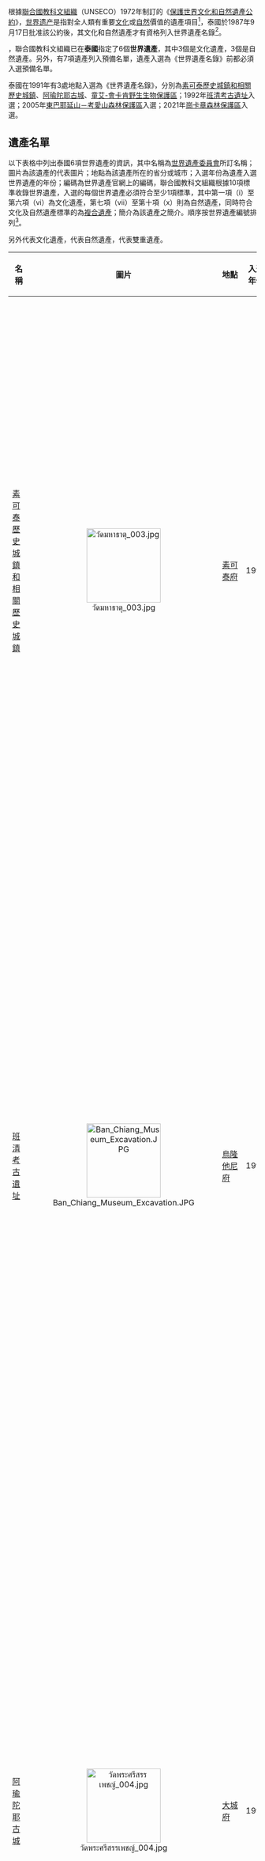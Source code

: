 {{noteTA
|G1=單位
|G2=地名
|1=zh-hans:豹猫;zh-tw:石虎;zh-hk:豹貓;
}}

{{location map+ | Thailand |caption=<center>'''泰國世界遺產的所在的地理位置'''<br/>（圖例：[[File:Red_pog.svg|8px]]文化遺產 [[File:Blue_pog.svg|8px]]自然遺產）</center> | width=300 | places=
{{location map~ | Thailand | lat=17 | long=99.8  | label= [[素可泰歷史城鎮和相關歷史城鎮|素可泰歷史城鎮和相關歷史城鎮]] | position=top | mark=red pog.svg | marksize=8}}
{{location map~ | Thailand | lat=17.4 | long=103.2 | label= [[班清|班清考古遺址]] | position=right | mark=red pog.svg | marksize=8}}
{{location map~ | Thailand | lat=14.3 | long=100.6 | label= [[阿瑜陀耶古城|阿瑜陀耶古城]] | position=bottom | mark=red pog.svg | marksize=8}}
{{location map~ | Thailand | lat=15.3 | long=98.9  | label= [[童艾-會卡肯野生生物保護區|童艾-會卡肯野生生物保護區]] | position=right | mark=blue pog.svg | marksize=8}}
{{location map~ | Thailand | lat=14.3 | long=102.1   | label= [[東巴耶延山－考愛山森林保護區|東巴耶延山－考愛山森林保護區]] | position=right | mark=blue pog.svg | marksize=8}}
{{location map~ | Thailand | lat=12.9 | long=99.4  | label= [[岗卡章国家公园|崗卡章森林保護區]] | position=bottom | mark=blue pog.svg | marksize=8}}
}}

根據[[联合国教育、科学及文化组织|聯合國教科文組織]]（UNSECO）1972年制訂的《[[世界遗产#保护世界文化和自然遗产公约|保護世界文化和自然遺產公約]]》，[[世界遗产|世界遗产]]是指對全人類有重要[[文化遗产|文化]]或[[自然遗产|自然]]價值的遺產項目<ref name="UNESCO_151025"/>，泰國於1987年9月17日批准該公約後，其文化和自然遺產才有資格列入世界遺產名錄<ref name="UNESCO_th"/>。

{{As of|2021}}，聯合國教科文組織已在'''泰國'''指定了6個'''世界遺產'''，其中3個是文化遺產，3個是自然遺產。另外，有7項遺產列入預備名單，遺產入選為《世界遺產名錄》前都必須入選預備名單。

泰國在1991年有3處地點入選為《世界遺產名錄》，分別為[[素可泰歷史城鎮和相關歷史城鎮|素可泰歷史城鎮和相關歷史城鎮]]、[[阿瑜陀耶古城|阿瑜陀耶古城]]、[[童艾-會卡肯野生生物保護區|童艾-會卡肯野生生物保護區]]；1992年[[班清|班清考古遺址]]入選；2005年[[東巴耶延山－考愛山森林保護區|東巴耶延山－考愛山森林保護區]]入選；2021年[[岗卡章国家公园|崗卡章森林保護區]]入選。

== 遺產名單 ==
以下表格中列出泰國6項世界遺產的資訊，其中名稱為[[世界遺產委員會|世界遺產委員會]]所訂名稱；圖片為該遺產的代表圖片；地點為該遺產所在的省分或城市；入選年份為遺產入選世界遺產的年份；編碼為世界遺產官網上的編碼，聯合國教科文組織根據10項標準收錄世界遺產，入選的每個世界遺產必須符合至少1項標準，其中第一項（i）至第六項（vi）為文化遺產，第七項（vii）至第十項（x）則為自然遺產，同時符合文化及自然遺產標準的為[[文化和自然双重遗产|複合遺產]]；簡介為該遺產之簡介。順序按世界遺產編號排列<ref name="UNESCO_criteria"/>。

另外{{fontcolor|white|#AB2150|文}}代表文化遺產，{{fontcolor|white|#58653C|自}}代表自然遺產，{{fontcolor|white|#58653C|自}}{{fontcolor|white|#AB2150|文}}代表雙重遺產。

{{clear}}
{|class="wikitable sortable plainrowheaders" 
|-
! style="width:180px;" scope="col"| 名稱
! class="unsortable"  style="width:150px;" scope="col"| 圖片
! style="width:100px;" scope="col"| 地點
! style="width:50px;" scope="col"| 入選年份
! style="width:80px;" scope="col" data-sort-type="number"| {{Abbr|編碼與入選標準|聯合國教科文組織世界遺產編碼和對應入選標準}}
! scope="col" class="unsortable" | 簡介
|-
! scope="row"| [[素可泰歷史城鎮和相關歷史城鎮|素可泰歷史城鎮和相關歷史城鎮]]
| align=center| [[File:วัดมหาธาตุ_003.jpg|150px]] 
| [[素可泰府|素可泰府]]
| align=center| 1991
| 574<br/>{{fontcolor|white|#AB2150|文}} (i), (iii)
| [[素可泰王国|素可泰王国]]（1238－1438）為泰國歷史上的首個有史料可以查證的王國，素可泰歷史城鎮和相關歷史城鎮包含三個素可泰王國時期的歷史遺跡公園，分別為{{le|素可泰歷史公園|Sukhothai Historical Park|素可泰}}，面積為7,000公頃；[[西薩查那萊歷史公園|西薩查那萊]]，面積為4,514公頃；{{le|甘烹碧歷史公園|Kamphaeng Phet Historical Park|甘烹碧}}，面積為338公頃。三個遺址內有許多精美的建築，建築風格稱為素可泰風格。<ref name="UNESCO_574"/>
|-
! scope="row"| [[班清考古遺址|班清考古遺址]]
| align=center| [[File:Ban_Chiang_Museum_Excavation.JPG|150px]] 
| [[烏隆府|烏隆他尼府]]
| align=center| 1992
| 575<br/>{{fontcolor|white|#AB2150|文}} (iii)
| 班清考古遺址位於泰國東北部的[[烏隆府|烏隆他尼府]]，於1966年發現，該遺址長1,350公尺，寬500公尺，面積為67.36公頃。依據[[放射性碳定年法|放射性碳定年法]]可追溯最早年代為西元前1495年，出土的古物年代在西元1495年至西元前900年之間，可證明人類在此從事農業耕種、飼養家畜、製作陶器與青銅器。班清考古遺址為東南亞地區重要的史前時代遺址之一。<ref name="UNESCO_575"/>
|-
! scope="row"| [[阿瑜陀耶古城|阿瑜陀耶古城]]
| align=center| [[File:วัดพระศรีสรรเพชญ์_004.jpg|150px]] 
| [[大城府|大城府]]
| align=center| 1991
| 576<br/>{{fontcolor|white|#AB2150|文}} (iii)
| 阿瑜陀耶城建於1350年，為[[阿瑜陀耶王国|阿瑜陀耶王国]]的都城。1765年[[缅甸|缅甸]][[贡榜王朝|贡榜王朝]][[暹緬戰爭_(1765年–1767年)|進攻阿瑜陀耶王國]]，在圍困阿瑜陀耶城14個月後，於1767年4月7日攻陷阿瑜陀耶城，阿瑜陀耶王國滅亡。阿瑜陀耶城被大肆破壞，後人放棄該城，在其東方不遠處建立新城，即今日之阿瑜陀耶（[[大城_(泰國)|大城]]）。阿瑜陀耶古城保護面積為289公頃，包含著名的[[瑪哈泰寺|瑪哈泰寺]]、[[帕喜善佩寺|帕喜善佩寺]]等。<ref name="UNESCO_576"/>
|-
! scope="row"| [[東巴耶延山－考愛山森林保護區|東巴耶延山－考愛山森林保護區]]
| align=center| [[File:KHAOYAI.JPG|150px]] 
| [[那空叻差是瑪府|呵叻府]]、[[沙拉武里府|沙拉武里府]]、[[巴真府|巴真府]]、[[那空那育府|那空那育府]]、[[沙繳府|沙繳府]]、[[武里南府|武里南府]]
| align=center| 2005
| 590rev<br/>{{fontcolor|white|#58653C|自}} (x)
| 東巴耶延山－考愛山森林保護區為一組森林保護區的集合，包含[[考艾国家公园|考艾国家公园]]、[[他蘭國家公園|他蘭國家公園]]、[[龐斯達國家公園|龐斯達國家公園]]、[[達帕雅國家公園|達帕雅國家公園]]，以及[[東艾野生生物保護區|東艾野生生物保護區]]等五處[[國家公園|國家公園]]及保護區。東巴耶延山－考愛山森林保護區內的海拔由100至1,351公尺之間，地形崎嶇，保護區包含豐富而重要的熱帶森林生態系統，提供在此地的生物一處適宜的棲息場所。<ref name="UNESCO_590"/>
|-
! scope="row"| [[童艾-會卡肯野生生物保護區|童艾-會卡肯野生生物保護區]]
| align=center| [[File:Thung_Yai_Ramit-River.JPG|150px]] 
| [[烏泰他尼府|烏泰他尼府]]、[[達府|達府]]、[[北碧府|北碧府]]
| align=center| 1991
| 591<br/>{{fontcolor|white|#58653C|自}} (vii), (ix), (x)
| 童艾-會卡肯野生生物保護區在泰國與緬甸邊境附近，保護區面積為6,222平方公里，為泰國最大的野生生物保護區，亦為東南亞最大的野生生物保護區。童艾-會卡肯野生生物保護區包含兩個相連的野生生物保護區，西邊為[[童·艾·納雷松野生生物保護區|童·艾·納雷松野生生物保護區]]，東邊為[[會卡肯野生生物保護區|會卡肯野生生物保護區]]，保護區內有多樣的生物，提供生物重要的生活場所，此保護區在泰國並非為熱門的旅遊景點，因此遊客人數並不多。<ref name="UNESCO_591"/>
|-
! scope="row"| [[岗卡章国家公园|崗卡章森林保護區]]
| align=center| [[File:Kaeng_Krachan.jpg|150px]] 
| [[碧武里府|碧武里府]]、[[巴蜀府|巴蜀府]]
| align=center| 2021
| 1461<br/>{{fontcolor|white|#58653C|自}} (x)
| [[岗卡章国家公园|崗卡章森林保護區]]位於泰國[[碧武里府|碧武里府]]與[[巴蜀府|巴蜀府]]境內，面積為4,822平方公里，保護區內地形崎嶇不平，海拔介於100公尺至1,500公尺之間，具有豐富的[[生物多樣性|生物多樣性]]。據報導，這裡發現了許多地方性和全球性瀕危植物物種，與2個重點鳥區重疊，以鳥類物種多樣性聞名，其中包括 8個全球瀕危鳥類物種。該遺產地是極度瀕危的暹羅鱷、瀕危的亞洲野犬、爪哇牛、亞洲象、緬甸陸龜和靴腳陸龜的家園，這裡還生活著幾種易危鳥類和哺乳動物。值得關注的是，這裡也是8種貓科動物的棲息地：瀕臨滅絕的孟加拉虎和漁貓、近危的豹和亞洲金貓、易危的雲豹和紋貓，以及叢林貓和豹貓。<ref name="UNESCO_1461"/>
|}

== 預備名單 ==
除已入選名錄的遺產外，接受《保護世界文化和自然遺產公約》的成員國還可以把遺產項目列入預備名單，任何遺產在提名《世界遺產名錄》前都必須經過入選預備名單的過程，方可列入《世界遺產名錄》<ref name="UNESCO_151025_2"/>。{{As of|2021}}，泰國之預備名單內一共有7項遺產，順序按世界遺產編號排列<ref name="UNESCO_tentativelists"/>。

{|class="wikitable sortable plainrowheaders" 
|-
! style="width:180px;" scope="col"| 名稱
! class="unsortable"  style="width:150px;" scope="col"| 圖片
! style="width:100px;" scope="col"| 地點
! style="width:50px;" scope="col"| 入選年份
! style="width:80px;" scope="col" data-sort-type="number"| {{Abbr|編碼與入選標準|聯合國教科文組織世界遺產編碼和對應入選標準}}
! scope="col" class="unsortable" | 簡介
|-
! scope="row"| [[朴菩蝙蝠歷史公園|朴菩蝙蝠歷史公園]]
| align=center| [[File:Rock_formation_in_Phu_Phra_Bat.jpg|150px]] 
| [[烏隆府|烏隆他尼府]]
| align=center| 2004
| 1920<br/>{{fontcolor|white|#AB2150|文}} (ii), (iii), (iv), (vi)
| [[朴菩蝙蝠歷史公園|朴菩蝙蝠歷史公園]]位於泰國西北部的[[烏隆府|烏隆他尼府]]，公園內有許多形狀奇特的岩石，在岩石上與岩石間共有68處不同時期的歷史遺跡，有畫在岩石上的[[史前時代|史前時代]][[石洞壁画|岩畫]]、[[陀羅缽地|陀羅缽地]]時期（[[6世紀|6世紀]]－[[11世紀|11世紀]]）的神廟、[[老挝|老挝]]式的[[窣堵坡|窣堵坡]]建築等。<ref name="UNESCO_t1920"/>
|-
! scope="row"| [[瑪哈泰寺_(洛坤府)|瑪哈泰寺（洛坤府）]]
| align=center| [[File:วัดพระมหาธาตุวรมหาวิหาร.jpg|150px]] 
| [[那空是貪瑪叻府|洛坤府]]
| align=center| 2012
| 5752<br/>{{fontcolor|white|#AB2150|文}} (i), (ii), (vi)
| 位於[[那空是貪瑪叻府|洛坤府]]的瑪哈泰寺為泰國眾多名為「[[瑪哈泰寺|瑪哈泰寺]]」的其中一座，建於[[13世紀|13世紀]]初期，為洛坤的主要寺廟，面積{{convert|5.14|ha}}，據稱內有[[释迦牟尼|佛陀]]的[[舍利|舍利]]而成為宗教聖地。<ref name="UNESCO_t5752"/>
|-
! scope="row"| [[蘭納|蘭納王國]]都城[[清邁|清邁]]的紀念碑、遺址與文化景觀
| align=center| [[File:Phra-Singh_Temple_Chiang_Mai..jpg|150px]] 
| [[清邁府|清邁府]]
| align=center| 2015
| 6003<br/>{{fontcolor|white|#AB2150|文}} (i), (ii), (iii), (vi)
| 蘭納為[[13世紀|13世紀]]至[[18世紀|18世紀]]控制泰國北部地區的王國，[[清邁|清邁]]為蘭納王國的都城，有大量當時遺留下來的歷史遺跡。泰國政府將眾多遺跡匯集成6大類，以「蘭納王國都城清邁的紀念碑、遺址與文化景觀」名稱列入世界遺產預備名單。<ref name="UNESCO_t6003"/>
|-
! scope="row"| [[帕塔帕儂寺|帕塔帕儂寺歷史建築與相關地標]]
| align=center| [[File:Phrathat_Phanom_12-2008_,_พระธาตุพนม_อ.ธาตพนม_จ.นครพนม_-_panoramio.jpg|150px]] 
| [[那空拍儂府|那空拍儂府]]
| align=center| 2017
| 6183<br/>{{fontcolor|white|#AB2150|文}} (i), (ii), (vi)
| 帕塔帕儂寺位於泰國東北方[[那空拍儂府|那空拍儂府]]的{{le|塔帕農縣|That Phanom District}}，在泰國與[[老挝|老挝]]自然[[边界|边界]][[湄公河|湄公河]]的西側約500公尺處，寺內最古老的建築殘骸，年代經過科學檢測為西元7－8年，主佛塔建於[[10世紀|10世紀]]，於[[17世紀|17世紀]]重建。帕塔帕儂寺以供奉[[释迦牟尼|佛陀]]的胸骨[[舍利|舍利]]聞名，為當地之佛教聖地。<ref name="UNESCO_t6183"/>
|-
! scope="row"| [[帕儂藍歷史公園|帕儂藍]]、[[孟潭寺|孟潭]]、普萊巴特歷史保護區
| align=center| [[File:ปราสาทรเขาพนมรุ้งIDSC_0827.jpg|150px]] 
| [[武里南府|武里南府]]
| align=center| 2019
| 6401<br/>{{fontcolor|white|#AB2150|文}} (iii), (iv), (vi)
| 帕儂藍歷史公園位於泰國與[[柬埔寨|柬埔寨]]交界的[[武里南府|武里南府]]，為泰國境內規模最大的[[高棉帝国|高棉帝国]]時期[[印度教|印度教]]遺跡，主祀[[湿婆|湿婆]]。帕儂藍歷史公園位於一座[[死火山|死火山]]之上，建於10－13世紀，風格與[[吴哥窟|吴哥窟]]類似。[[孟潭寺|孟潭寺歷史公園]]位於帕儂藍東南方約8公里的平原上，建於10世紀至12世紀之間，亦為主祀濕婆的印度教寺廟。普萊巴特（Plai Bat）歷史保護區位於孟潭西南方約2公里的死火山上，經由[[光学雷达|光学雷达]]掃描發現該遺跡的建築型態與孟潭類似，但此處尚未進行有系統的考古研究，目前所知有限。<ref name="UNESCO_t6401"/>
|-
! scope="row"| [[詩貼歷史公園|詩貼古鎮]]
| align=center| [[File:Prang_Si_Thep_-_Si_Thep.jpg|150px]] 
| [[碧差汶府|碧差汶府]]
| align=center| 2019
| 6402<br/>{{fontcolor|white|#AB2150|文}} (ii), (iii)
| 詩貼古鎮位於[[碧差汶府|碧差汶府]]，為泰國在[[陀羅缽地|陀羅缽地]]時期（6－11世紀）主要的遺跡之一，詩貼古鎮有兩道城牆，第一道城牆內為外城，面積2.83平方公里；第二道城牆內為內城，面積1.87平方公里，內外城合計面積為4.7平方公里，遺址包括住房、作坊、祭祀或墓葬的區域。詩貼在當時為地區貿易與信仰中心，在13世紀以後，新興的城鎮羅渦（Lavo，今[[華富里|華富里]]）與{{le|披邁|Phimai}}興起，詩貼的地位逐漸沒落。<ref name="UNESCO_t6402"/>
|-
! scope="row"| 安達曼海自然保護區
| align=center| [[File:โขดหินริมหาดอุทยานแห่งชาติแหลมสน.JPG|150px]]
| [[拉廊府|拉廊府]]、[[攀牙府|攀牙府]]、[[普吉府|普吉府]]
| align=center| 2021
| 6573<br/>{{fontcolor|white|#58653C|自}} (vii), (ix), (x)
| 安達曼海自然保護區包含6處國家公園與保護區。這些生態區展示安達曼海多樣化的生物地理學地質、動物和花卉特徵<ref name="UNESCO_t6573"/>
|}

== 參見 ==
{{Portal box|世界遺產|泰國}}
* [[世界遗产|世界遗产]]
* [[各國世界遺產數列表|各國世界遺產數列表]]
* [[亚洲和太平洋地区世界遗产列表|亚洲和太平洋地区世界遗产列表]]

== 參考資料 ==
{{Reflist|30em|refs=

<ref name="UNESCO_1461">{{cite web | url=https://whc.unesco.org/en/list/1461 | title=Kaeng Krachan Forest Complex | publisher=聯合國教科文組織 | accessdate=2022-04-18 | language=en | archive-date=2020-07-21 | archive-url=https://web.archive.org/web/20200721131154/https://whc.unesco.org/en/list/1461 | dead-url=no }}</ref>

<ref name="UNESCO_151025">{{cite web | title=UNESCO World Heritage Centre – The World Heritage Convention | url=https://whc.unesco.org/en/convention/ | accessdate=2021-03-18 | date=2015-10-25 | publisher=UNESCO World Heritage Centre | archiveurl=https://web.archive.org/web/20160827065310/https://whc.unesco.org/en/convention/ | archivedate=2016-08-27 | dead-url=no }}</ref>

<ref name="UNESCO_151025_2">{{cite web | title=UNESCO World Heritage Centre – Tentative Lists | url=https://whc.unesco.org/en/tentativelists | accessdate=2021-03-18 | date=2015-10-25 | publisher=UNESCO World Heritage Centre | archiveurl=https://web.archive.org/web/20170720204834/https://whc.unesco.org/en/tentativelists/ | archivedate=2017-07-20 | dead-url=no }}</ref>

<ref name="UNESCO_574">{{cite web | url=http://whc.unesco.org/en/list/574/ | title=Historic Town of Sukhothai and Associated Historic Towns | publisher=聯合國教科文組織 | accessdate=2021-03-18 | language=en | archive-date=2021-03-08 | archive-url=https://web.archive.org/web/20210308020328/http://whc.unesco.org/en/list/574/ | dead-url=no }}</ref>

<ref name="UNESCO_575">{{cite web | url=http://whc.unesco.org/en/list/575/ | title=Ban Chiang Archaeological Site | publisher=聯合國教科文組織 | accessdate=2021-03-18 | language=en | archive-date=2021-02-27 | archive-url=https://web.archive.org/web/20210227023824/https://whc.unesco.org/en/list/575 | dead-url=no }}</ref>

<ref name="UNESCO_576">{{cite web | url=http://whc.unesco.org/en/list/576/ | title=Historic City of Ayutthaya | publisher=聯合國教科文組織 | accessdate=2021-03-18 | language=en | archive-date=2021-03-10 | archive-url=https://web.archive.org/web/20210310030155/https://whc.unesco.org/en/list/576/ | dead-url=no }}</ref>

<ref name="UNESCO_590">{{cite web | url=http://whc.unesco.org/en/list/590/ | title=Dong Phayayen-Khao Yai Forest Complex | publisher=聯合國教科文組織 | accessdate=2021-03-18 | language=en | archive-date=2021-01-13 | archive-url=https://web.archive.org/web/20210113072642/http://whc.unesco.org/en/list/590/ | dead-url=no }}</ref>

<ref name="UNESCO_591">{{cite web | url=http://whc.unesco.org/en/list/591/ | title=Thungyai-Huai Kha Khaeng Wildlife Sanctuaries | publisher=聯合國教科文組織 | accessdate=2021-03-18 | language=en | archive-date=2021-01-24 | archive-url=https://web.archive.org/web/20210124164903/https://whc.unesco.org/en/list/591 | dead-url=no }}</ref>

<ref name="UNESCO_criteria">{{cite web | title=UNESCO World Heritage Centre – The Criteria for Selection | url=https://whc.unesco.org/en/criteria/ | accessdate=2021-03-18 | publisher=UNESCO World Heritage Centre | archiveurl=https://web.archive.org/web/20160612152223/https://whc.unesco.org/en/criteria/ | archivedate=2016-06-12 | dead-url=no }}</ref>

<ref name="UNESCO_t1920">{{cite web | url=https://whc.unesco.org/en/tentativelists/1920/ | title=Phuphrabat Historical Park | publisher=聯合國教科文組織 | accessdate=2021-03-18 | language=en | archive-date=2020-09-24 | archive-url=https://web.archive.org/web/20200924154832/https://whc.unesco.org/en/tentativelists/1920/ | dead-url=no }}</ref>

<ref name="UNESCO_t5752">{{cite web | url=https://whc.unesco.org/en/tentativelists/5752/ | title=Wat Phra Mahathat Woramahawihan, Nakhon Si Thammarat | publisher=聯合國教科文組織 | accessdate=2021-03-18 | language=en | archive-date=2020-08-05 | archive-url=https://web.archive.org/web/20200805024707/http://whc.unesco.org/en/tentativelists/5752 | dead-url=no }}</ref>

<ref name="UNESCO_t6003">{{cite web | url=https://whc.unesco.org/en/tentativelists/6003/ | title=Monuments, Sites and Cultural Landscape of Chiang Mai, Capital of Lanna | publisher=聯合國教科文組織 | accessdate=2021-03-18 | language=en | archive-date=2020-12-01 | archive-url=https://web.archive.org/web/20201201013241/https://whc.unesco.org/en/tentativelists/6003/ | dead-url=no }}</ref>

<ref name="UNESCO_t6183">{{cite web | url=https://whc.unesco.org/en/tentativelists/6183/ | title=Phra That Phanom, its related historic buildings and associated landscape | publisher=聯合國教科文組織 | accessdate=2021-03-18 | language=en | archive-date=2020-12-02 | archive-url=https://web.archive.org/web/20201202230600/https://whc.unesco.org/en/tentativelists/6183/ | dead-url=no }}</ref>

<ref name="UNESCO_t6401">{{cite web | url=https://whc.unesco.org/en/tentativelists/6401/ | title=Ensemble of Phanom Rung, Muang Tam and Plai Bat Sanctuaries | publisher=聯合國教科文組織 | accessdate=2021-03-18 | language=en | archive-date=2020-09-26 | archive-url=https://web.archive.org/web/20200926053700/https://whc.unesco.org/en/tentativelists/6401/ | dead-url=no }}</ref>

<ref name="UNESCO_t6402">{{cite web | url=https://whc.unesco.org/en/tentativelists/6402/ | title=The Ancient Town of Si Thep | publisher=聯合國教科文組織 | accessdate=2021-03-18 | language=en | archive-date=2021-02-02 | archive-url=https://web.archive.org/web/20210202202619/https://whc.unesco.org/en/tentativelists/6402/ | dead-url=no }}</ref>

<ref name="UNESCO_t6573">{{cite web | url=https://whc.unesco.org/en/tentativelists/6573/ | title=The Andaman Sea Nature Reserves of Thailand | publisher=聯合國教科文組織 | accessdate=2022-04-18 | language=en | archive-date=2022-01-13 | archive-url=https://web.archive.org/web/20220113022724/https://whc.unesco.org/en/tentativelists/6573/ | dead-url=no }}</ref>

<ref name="UNESCO_tentativelists">{{cite web | url=https://whc.unesco.org/en/tentativelists/state=th | title=Tentative Lists | publisher=聯合國教科文組織 | accessdate=2021-03-18 | language=en | archive-date=2020-12-11 | archive-url=https://web.archive.org/web/20201211104310/http://whc.unesco.org/en/tentativelists/state=th | dead-url=no }}</ref>

<ref name="UNESCO_th">{{cite web | url=https://whc.unesco.org/en/statesparties/th | title=Thailand | publisher=聯合國教科文組織 | accessdate=2021-03-18 | language=en | archive-date=2021-03-09 | archive-url=https://web.archive.org/web/20210309195142/http://whc.unesco.org/en/statesparties/th | dead-url=no }}</ref>

}}

== 外部連結 ==

{{Commons category|World Heritage Sites in Thailand|泰國世界遺產}}
* {{en}}[http://whc.unesco.org/en/statesparties/th 世界遺產官方網站－泰國] {{Wayback|url=http://whc.unesco.org/en/statesparties/th |date=20200527122938 }}

{{泰國主題}}
{{泰國世界遺產}}
{{亞洲世界遺產列表}}
[[Category:世界遺產列表|T]]
[[Category:亚洲和太平洋地区世界遗产|T]]
[[Category:泰國世界遺產|Category:泰國世界遺產]]